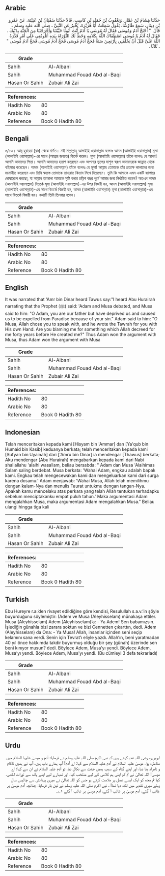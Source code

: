 ## Arabic


<div dir="rtl" lang="ar" style={{fontSize:'larger',backgroundColor:'#f8f9fa',padding:20}}>
حَدَّثَنَا هِشَامُ بْنُ عَمَّارٍ، وَيَعْقُوبُ بْنُ حُمَيْدِ بْنِ كَاسِبٍ، قَالاَ حَدَّثَنَا سُفْيَانُ بْنُ عُيَيْنَةَ، عَنْ عَمْرِو بْنِ دِينَارٍ، سَمِعَ طَاوُسًا، يَقُولُ سَمِعْتُ أَبَا هُرَيْرَةَ، يُخْبِرُ عَنِ النَّبِيِّ ـ صلى الله عليه وسلم ـ قَالَ ‏ "‏ احْتَجَّ آدَمُ وَمُوسَى فَقَالَ لَهُ مُوسَى يَا آدَمُ أَنْتَ أَبُونَا خَيَّبْتَنَا وَأَخْرَجْتَنَا مِنَ الْجَنَّةِ بِذَنْبِكَ ‏.‏ فَقَالَ لَهُ آدَمُ يَا مُوسَى اصْطَفَاكَ اللَّهُ بِكَلاَمِهِ وَخَطَّ لَكَ التَّوْرَاةَ بِيَدِهِ أَتَلُومُنِي عَلَى أَمْرٍ قَدَّرَهُ اللَّهُ عَلَىَّ قَبْلَ أَنْ يَخْلُقَنِي بِأَرْبَعِينَ سَنَةً فَحَجَّ آدَمُ مُوسَى فَحَجَّ آدَمُ مُوسَى فَحَجَّ آدَمُ مُوسَى ‏"‏ ‏.‏ ثَلاَثًا ‏.‏
</div>
<div style={{backgroundColor:'#f8f9fa',padding:20, marginBottom: 10}}><table> <thead> <tr> <th>Grade</th> <th></th> </tr> </thead> <tbody> <tr><td>Sahih</td><td>Al-Albani</td></tr><tr><td>Sahih</td><td>Muhammad Fouad Abd al-Baqi</td></tr><tr><td>Hasan Or Sahih</td><td>Zubair Ali Zai</td></tr></tbody></table><table> <thead> <tr> <th>References:</th> <th></th> </tr> </thead> <tbody><tr><td>Hadith No</td><td>80</td></tr><tr><td>Arabic No</td><td>80</td></tr><tr><td>Reference</td><td>Book 0 Hadith 80</td></tr></tbody></table></div>

## Bengali


<div dir="ltr" lang="bn" style={{fontSize:'larger',backgroundColor:'#f8f9fa',padding:20}}>
৫/৮০। আবূ হুরায়রা (রাঃ) থেকে বর্ণিত। নবী সাল্লাল্লাহু আলাইহি ওয়াসাল্লাম বলেনঃ আদম (আলাইহি ওয়াসাল্লাম) মূসা (আলাইহি ওয়াসাল্লাম)-এর সাথে (আত্নার জগতে) বিতর্ক করেন। মূসা (আলাইহি ওয়াসাল্লাম) তাঁকে বলেনঃ হে আদম! আপনি আমাদের পিতা। আপনি আমাদের হতাশ করেছেন এবং আপনার ভুলের মাশুল স্বরূপ আমাদেরকে জান্নাত থেকে বহিস্কার করেছেন। আদম (আলাইহি ওয়াসাল্লাম) তাঁকে বলেনঃ হে মূসা! আল্লাহ তোমাকে তাঁর প্রত্যক্ষ কালামের জন্য মনোনীত করেছেন এবং তিনি স্বহস্তে তোমাকে তাওরাত কিতাব লিখে দিয়েছেন। তুমি কি আমাকে এমন একটি ব্যাপারে দোষারোপ করছো, যা আল্লাহ তাআলা আমাকে সৃষ্টি করার চল্লিশ বছর পূর্বে আমার জন্য নির্ধারিত করেন? অতএব আদম (আলাইহি ওয়াসাল্লাম) বিতর্কে মূসা (আলাইহি ওয়াসাল্লাম)-এর উপর বিজয়ী হন, আদম (আলাইহি ওয়াসাল্লাম) মূসা (আলাইহি ওয়াসাল্লাম)-এর সাথে বিতর্কে বিজয়ী হন, আদম (আলাইহি ওয়াসাল্লাম) মূসা (আলাইহি ওয়াসাল্লাম)-এর সাথে বিতর্কে বিজয়ী হন। কথাটি তিনি তিনবার বলেন।
</div>
<div style={{backgroundColor:'#f8f9fa',padding:20, marginBottom: 10}}><table> <thead> <tr> <th>Grade</th> <th></th> </tr> </thead> <tbody> <tr><td>Sahih</td><td>Al-Albani</td></tr><tr><td>Sahih</td><td>Muhammad Fouad Abd al-Baqi</td></tr><tr><td>Hasan Or Sahih</td><td>Zubair Ali Zai</td></tr></tbody></table><table> <thead> <tr> <th>References:</th> <th></th> </tr> </thead> <tbody><tr><td>Hadith No</td><td>80</td></tr><tr><td>Arabic No</td><td>80</td></tr><tr><td>Reference</td><td>Book 0 Hadith 80</td></tr></tbody></table></div>

## English


<div dir="ltr" lang="en" style={{fontSize:'larger',backgroundColor:'#f8f9fa',padding:20}}>
It was narrated that 'Amr bin Dinar heard Tawus say:"I heard Abu Hurairah narrating that the Prophet (ﷺ) said: 'Adam and Musa debated, and Musa said to him: "O Adam, you are our father but have deprived us and caused us to be expelled from Paradise because of your sin." Adam said to him: "O Musa, Allah chose you to speak with, and he wrote the Tawrah for you with His own Hand. Are you blaming me for something which Allah decreed for me forty years before He created me?" Thus Adam won the argument with Musa, thus Adam won the argument with Musa
</div>
<div style={{backgroundColor:'#f8f9fa',padding:20, marginBottom: 10}}><table> <thead> <tr> <th>Grade</th> <th></th> </tr> </thead> <tbody> <tr><td>Sahih</td><td>Al-Albani</td></tr><tr><td>Sahih</td><td>Muhammad Fouad Abd al-Baqi</td></tr><tr><td>Hasan Or Sahih</td><td>Zubair Ali Zai</td></tr></tbody></table><table> <thead> <tr> <th>References:</th> <th></th> </tr> </thead> <tbody><tr><td>Hadith No</td><td>80</td></tr><tr><td>Arabic No</td><td>80</td></tr><tr><td>Reference</td><td>Book 0 Hadith 80</td></tr></tbody></table></div>

## Indonesian


<div dir="ltr" lang="id" style={{fontSize:'larger',backgroundColor:'#f8f9fa',padding:20}}>
Telah menceritakan kepada kami [Hisyam bin 'Ammar] dan [Ya'qub bin Humaid bin Kasib] keduanya berkata; telah menceritakan kepada kami [Sufyan bin Uyainah] dari ['Amru bin Dinar] ia mendengar [Thawus] berkata; Aku mendengar [Abu Hurairah] mengabarkan kepada kami dari Nabi shallallahu 'alaihi wasallam, beliau bersabda: " Adam dan Musa 'Alaihimas Salam saling berdebat. Musa berkata: 'Wahai Adam, engkau adalah bapak kami. Engkau telah mengecewakan kami dan mengeluarkan kami dari surga karena dosamu.' Adam menjawab: 'Wahai Musa, Allah telah memilihmu dengan kalam-Nya dan menulis Taurat untukmu dengan tangan-Nya. Apakah kamu mencelaku atas perkara yang telah Allah tentukan terhadapku sebelum menciptakanku empat puluh tahun.' Maka argumentasi Adam mengalahkan Musa, maka argumentasi Adam mengalahkan Musa." Beliau ulangi hingga tiga kali
</div>
<div style={{backgroundColor:'#f8f9fa',padding:20, marginBottom: 10}}><table> <thead> <tr> <th>Grade</th> <th></th> </tr> </thead> <tbody> <tr><td>Sahih</td><td>Al-Albani</td></tr><tr><td>Sahih</td><td>Muhammad Fouad Abd al-Baqi</td></tr><tr><td>Hasan Or Sahih</td><td>Zubair Ali Zai</td></tr></tbody></table><table> <thead> <tr> <th>References:</th> <th></th> </tr> </thead> <tbody><tr><td>Hadith No</td><td>80</td></tr><tr><td>Arabic No</td><td>80</td></tr><tr><td>Reference</td><td>Book 0 Hadith 80</td></tr></tbody></table></div>

## Turkish


<div dir="ltr" lang="tr" style={{fontSize:'larger',backgroundColor:'#f8f9fa',padding:20}}>
Ebu Hureyre r.a.’den rivayet edildiğine göre kendisi, Resulullah s.a.v.’in şöyle buyurduğunu söylemiştir: (Adem ve Musa (Aleyhisselam) münakaşa ettiler. Musa (Aleyhisselam) Adem (Aleyhisselam)’a: - Ya Adem! Sen babamızsın. İşlediğin günahla bizi zarara soktun ve bizi Cennetten çıkarttın, dedi. Adem (Aleyhisselam) da Ona: - Ya Musa! Allah, insanlar içinden seni seçip kelamını sana verdi. Senin için Tevrat’ı eliyle yazdı. Allah’ın, beni yaratmadan 40 yıl önce hakkımda takdir buyurmuş olduğu bir şey (günah) üzerinde sen beni kınıyor musun? dedi. Böylece Adem, Musa’yı yendi. Böylece Adem, Musa’yı yendi. Böylece Adem, Musa’yı yendi. (Bu cümleyi 3 defa tekrarladı)
</div>
<div style={{backgroundColor:'#f8f9fa',padding:20, marginBottom: 10}}><table> <thead> <tr> <th>Grade</th> <th></th> </tr> </thead> <tbody> <tr><td>Sahih</td><td>Al-Albani</td></tr><tr><td>Sahih</td><td>Muhammad Fouad Abd al-Baqi</td></tr><tr><td>Hasan Or Sahih</td><td>Zubair Ali Zai</td></tr></tbody></table><table> <thead> <tr> <th>References:</th> <th></th> </tr> </thead> <tbody><tr><td>Hadith No</td><td>80</td></tr><tr><td>Arabic No</td><td>80</td></tr><tr><td>Reference</td><td>Book 0 Hadith 80</td></tr></tbody></table></div>

## Urdu


<div dir="rtl" lang="ur" style={{fontSize:'larger',backgroundColor:'#f8f9fa',padding:20}}>
ابوہریرہ رضی اللہ عنہ کہتے ہیں کہ نبی اکرم صلی اللہ علیہ وسلم نے فرمایا: آدم و موسیٰ علیہا السلام میں مناظرہ ہوا، موسیٰ علیہ السلام نے آدم علیہ السلام سے کہا: اے آدم! آپ ہمارے باپ ہیں، آپ نے ہمیں ناکام و نامراد بنا دیا، اور اپنے گناہ کے سبب ہمیں جنت سے نکال دیا، تو آدم علیہ السلام نے ان سے کہا: اے موسیٰ! اللہ تعالیٰ نے تم کو اپنی ہم کلامی کے لیے منتخب کیا، اور تمہارے لیے اپنے ہاتھ سے تورات لکھی، کیا تم مجھ کو ایک ایسے عمل پر ملامت کرتے ہو جس کو اللہ تعالیٰ نے میری پیدائش سے چالیس سال پہلے میری تقدیر میں لکھ دیا تھا! ، نبی اکرم صلی اللہ علیہ وسلم نے تین بار فرمایا: چنانچہ آدم موسیٰ پر غالب آ گئے، آدم موسیٰ پر غالب آ گئے، آدم موسیٰ پر غالب آ گئے ۱؎۔
</div>
<div style={{backgroundColor:'#f8f9fa',padding:20, marginBottom: 10}}><table> <thead> <tr> <th>Grade</th> <th></th> </tr> </thead> <tbody> <tr><td>Sahih</td><td>Al-Albani</td></tr><tr><td>Sahih</td><td>Muhammad Fouad Abd al-Baqi</td></tr><tr><td>Hasan Or Sahih</td><td>Zubair Ali Zai</td></tr></tbody></table><table> <thead> <tr> <th>References:</th> <th></th> </tr> </thead> <tbody><tr><td>Hadith No</td><td>80</td></tr><tr><td>Arabic No</td><td>80</td></tr><tr><td>Reference</td><td>Book 0 Hadith 80</td></tr></tbody></table></div>